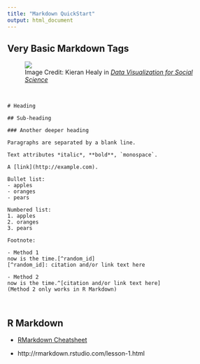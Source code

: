 ```yaml
---
title: "Markdown QuickStart"
output: html_document
---
```


## Very Basic Markdown Tags

<figure>![](http://socviz.co/assets/markdown-margin.png)<figcaption>Image Credit:  Kieran Healy in [*Data Visualization for Social Science*](http://socviz.co/) </figcaption></figure><br>

```{}
# Heading

## Sub-heading

### Another deeper heading
 
Paragraphs are separated by a blank line.

Text attributes *italic*, **bold**, `monospace`.

A [link](http://example.com).

Bullet list:
- apples  
- oranges  
- pears  

Numbered list:
1. apples
2. oranges
3. pears

Footnote:

- Method 1
now is the time.[^random_id]
[^random_id]: citation and/or link text here

- Method 2 
now is the time.^[citation and/or link text here]
(Method 2 only works in R Markdown)



```

## R Markdown

- [RMarkdown Cheatsheet](https://www.rstudio.com/wp-content/uploads/2016/03/rmarkdown-cheatsheet-2.0.pdf)

- http://rmarkdown.rstudio.com/lesson-1.html
